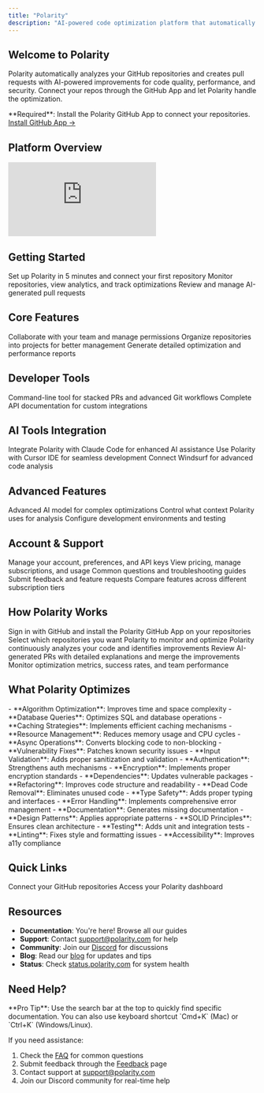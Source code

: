 ```yaml
---
title: "Polarity"
description: "AI-powered code optimization platform that automatically improves your repositories through intelligent pull requests."
---
```


## Welcome to Polarity

Polarity automatically analyzes your GitHub repositories and creates pull requests with AI-powered improvements for code quality, performance, and security. Connect your repos through the GitHub App and let Polarity handle the optimization.

<Note>
  **Required**: Install the Polarity GitHub App to connect your repositories.
  <a href="https://github.com/apps/polarity-ai/installations/select_target">Install GitHub App →</a>
</Note>

## Platform Overview

<Frame caption="Polarity - See how AI optimizes your code automatically">
  <iframe
    className="w-full aspect-video rounded-xl"
    src="https://www.youtube.com/embed/_gorNWoK0i8"
    title="Polarity Demo"
    frameBorder="0"
    allow="accelerometer; autoplay; clipboard-write; encrypted-media; gyroscope; picture-in-picture"
    allowFullScreen
  ></iframe>
</Frame>

## Getting Started

<CardGroup cols={3}>
  <Card title="Quick Start" icon="rocket" href="/quickstart">
    Set up Polarity in 5 minutes and connect your first repository
  </Card>
  <Card title="Dashboard" icon="chart-line" href="/dashboard">
    Monitor repositories, view analytics, and track optimizations
  </Card>
  <Card title="Pull Requests" icon="git-pull-request" href="/pull-requests">
    Review and manage AI-generated pull requests
  </Card>
</CardGroup>

## Core Features

<CardGroup cols={3}>
  <Card title="Teams" icon="users" href="/teams">
    Collaborate with your team and manage permissions
  </Card>
  <Card title="Projects" icon="folder" href="/projects">
    Organize repositories into projects for better management
  </Card>
  <Card title="Reports" icon="file-chart-line" href="/reports">
    Generate detailed optimization and performance reports
  </Card>
</CardGroup>

## Developer Tools

<CardGroup cols={2}>
  <Card title="Polarity CLI" icon="terminal" href="/polarity-cli">
    Command-line tool for stacked PRs and advanced Git workflows
  </Card>
  <Card title="API Reference" icon="code" href="/api-reference/introduction">
    Complete API documentation for custom integrations
  </Card>
</CardGroup>

## AI Tools Integration

<CardGroup cols={3}>
  <Card title="Claude Code" icon="robot" href="/ai-tools/claude-code">
    Integrate Polarity with Claude Code for enhanced AI assistance
  </Card>
  <Card title="Cursor" icon="cursor" href="/ai-tools/cursor">
    Use Polarity with Cursor IDE for seamless development
  </Card>
  <Card title="Windsurf" icon="wind" href="/ai-tools/windsurf">
    Connect Windsurf for advanced code analysis
  </Card>
</CardGroup>

## Advanced Features

<CardGroup cols={3}>
  <Card title="Paragon" icon="sparkles" href="/paragon">
    Advanced AI model for complex optimizations
  </Card>
  <Card title="Context Management" icon="brain" href="/context">
    Control what context Polarity uses for analysis
  </Card>
  <Card title="Development Mode" icon="wrench" href="/development">
    Configure development environments and testing
  </Card>
</CardGroup>

## Account & Support

<CardGroup cols={3}>
  <Card title="User Settings" icon="user-gear" href="/user">
    Manage your account, preferences, and API keys
  </Card>
  <Card title="Billing & Plans" icon="credit-card" href="/billing">
    View pricing, manage subscriptions, and usage
  </Card>
  <Card title="FAQ" icon="question-circle" href="/faq">
    Common questions and troubleshooting guides
  </Card>
</CardGroup>

<CardGroup cols={2}>
  <Card title="Feedback" icon="comment" href="/feedback">
    Submit feedback and feature requests
  </Card>
  <Card title="Plans & Pricing" icon="tag" href="/plans">
    Compare features across different subscription tiers
  </Card>
</CardGroup>

## How Polarity Works

<Steps>
<Step title="Connect GitHub">
  Sign in with GitHub and install the Polarity GitHub App on your repositories
</Step>
<Step title="Add Repositories">
  Select which repositories you want Polarity to monitor and optimize
</Step>
<Step title="Automatic Analysis">
  Polarity continuously analyzes your code and identifies improvements
</Step>
<Step title="Review Pull Requests">
  Review AI-generated PRs with detailed explanations and merge the improvements
</Step>
<Step title="Track Progress">
  Monitor optimization metrics, success rates, and team performance
</Step>
</Steps>

## What Polarity Optimizes

<Tabs>
<Tab title="Performance">
- **Algorithm Optimization**: Improves time and space complexity
- **Database Queries**: Optimizes SQL and database operations
- **Caching Strategies**: Implements efficient caching mechanisms
- **Resource Management**: Reduces memory usage and CPU cycles
- **Async Operations**: Converts blocking code to non-blocking
</Tab>

<Tab title="Security">
- **Vulnerability Fixes**: Patches known security issues
- **Input Validation**: Adds proper sanitization and validation
- **Authentication**: Strengthens auth mechanisms
- **Encryption**: Implements proper encryption standards
- **Dependencies**: Updates vulnerable packages
</Tab>

<Tab title="Code Quality">
- **Refactoring**: Improves code structure and readability
- **Dead Code Removal**: Eliminates unused code
- **Type Safety**: Adds proper typing and interfaces
- **Error Handling**: Implements comprehensive error management
- **Documentation**: Generates missing documentation
</Tab>

<Tab title="Best Practices">
- **Design Patterns**: Applies appropriate patterns
- **SOLID Principles**: Ensures clean architecture
- **Testing**: Adds unit and integration tests
- **Linting**: Fixes style and formatting issues
- **Accessibility**: Improves a11y compliance
</Tab>
</Tabs>

## Quick Links

<CardGroup cols={2}>
  <Card title="Install GitHub App" icon="github" href="https://github.com/apps/polarity-ai/installations/select_target">
    Connect your GitHub repositories
  </Card>
  <Card title="Open Dashboard" icon="external-link" href="https://app.polarity.com">
    Access your Polarity dashboard
  </Card>
</CardGroup>

## Resources

- **Documentation**: You're here! Browse all our guides
- **Support**: Contact support@polarity.com for help
- **Community**: Join our [Discord](https://discord.gg/polarity) for discussions
- **Blog**: Read our [blog](https://polarity.com/blog) for updates and tips
- **Status**: Check [status.polarity.com](https://status.polarity.com) for system health

## Need Help?

<Info>
  **Pro Tip**: Use the search bar at the top to quickly find specific documentation. You can also use keyboard shortcut `Cmd+K` (Mac) or `Ctrl+K` (Windows/Linux).
</Info>

If you need assistance:
1. Check the [FAQ](/faq) for common questions
2. Submit feedback through the [Feedback](/feedback) page
3. Contact support at support@polarity.com
4. Join our Discord community for real-time help